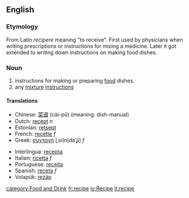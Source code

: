 ==English==
=== Etymology ===
From Latin ''recipere'' meaning "to receive". First used by physicians when writing prescriptions or instructions for mixing a medicine. Later it got extended to writing down instructions on making food dishes.

=== Noun ===
#instructions for making or preparing [[food]] dishes.
#any [[mixture]] [[instruction]]s

==== Translations ====
{{top}}
*Chinese: [[菜谱]] (cài-pǔ) (meaning: dish-manual)
*Dutch: [[recept]] ''n''
*Estonian: [[retsept]]
*French: [[recette]] ''f''
*Greek: [[συνταγή]] [ˌsi(n)daˈʝi] ''f''
{{mid}}
*Interlingua: [[recepta]]
*Italian: [[ricetta]] ''f''
*Portuguese: [[receita]]
*Spanish: [[receta]] ''f''
*Volapük: [[rezäp]]
{{bottom}}

[[category:Food and Drink]]
[[fr:recipe]]
[[io:Recipe]]
[[it:recipe]]